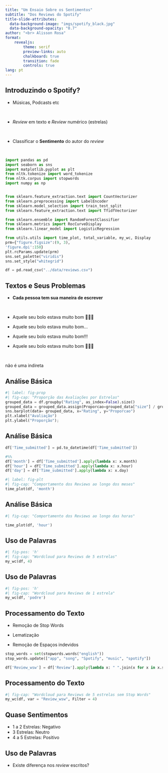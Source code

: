 ```yaml
---
title: "Um Ensaio Sobre os Sentimentos"
subtitle: "Dos Reviews do Spotify"
title-slide-attributes:
  data-background-image: "imgs/spotify_black.jpg"
  data-background-opacity: "0.7"
author: "<br> Alisson Rosa"
format: 
    revealjs:
        theme: serif
        preview-links: auto
        chalkboard: true
        transition: fade
        controls: true
lang: pt
---
```


## Introduzindo o Spotify?  {background-image="imgs/sptfy_back.jpg" background-opacity=0.1}

::: {.incremental}
- Músicas, Podcasts etc

<br />

- *Review* em texto e *Review* numérico (estrelas)

<br />

- Classificar o **Sentimento** do autor do *review*

<br />

:::


```python
import pandas as pd
import seaborn as sns
import matplotlib.pyplot as plt
from nltk.tokenize import word_tokenize
from nltk.corpus import stopwords
import numpy as np


from sklearn.feature_extraction.text import CountVectorizer
from sklearn.preprocessing import LabelEncoder
from sklearn.model_selection import train_test_split
from sklearn.feature_extraction.text import TfidfVectorizer

from sklearn.ensemble import RandomForestClassifier
from sklearn.metrics import RocCurveDisplay
from sklearn.linear_model import LogisticRegression

from utils.utils import time_plot, total_variable, my_wc, Display
prm={"figure.figsize":(9, 3),
'figure.dpi':150}
plt.rcParams.update(prm)
sns.set_palette("viridis")
sns.set_style("whitegrid")
```

```python
df = pd.read_csv("../data/reviews.csv")
```



## Textos e Seus Problemas {background-image="imgs/sptfy_back.jpg" background-opacity=0.1}

* **Cada pessoa tem sua maneira de escrever**

<br />

::: {.incremental}
- Aquele seu bolo estava muito bom 🥰🥰🥰

- Aquele seu bolo estava muito bom...

- Aquele seu bolo estava muito bom!!!

- Aquele seu bolo estava muito bom 🤮🤮🤮

<br />

:::

::: footer
não é uma indireta
:::


## Análise Básica {background-image="imgs/sptfy_back.jpg" background-opacity=0.02}

```python
#| label: fig-prop
#| fig-cap: "Proporção das Avaliações por Estrelas"
grouped_data = df.groupby("Rating", as_index=False).size()
grouped_data = grouped_data.assign(Proporcao=grouped_data["size"] / grouped_data["size"].sum())
sns.barplot(data= grouped_data, x="Rating", y="Proporcao")
plt.xlabel("Avaliação")
plt.ylabel("Proporção");


```


## Análise Básica {background-image="imgs/sptfy_back.jpg" background-opacity=0.06}

```python
df['Time_submitted'] = pd.to_datetime(df['Time_submitted'])

#%%
df['month'] = df['Time_submitted'].apply(lambda x: x.month)
df['hour'] = df['Time_submitted'].apply(lambda x: x.hour)
df['day'] = df['Time_submitted'].apply(lambda x: x.day)
```


```python
#| label: fig-plt
#| fig-cap: "Comportamento dos Reviews ao longo dos meses"
time_plot(df, 'month')
```

## Análise Básica {background-image="imgs/sptfy_back.jpg" background-opacity=0.05}


```python
#| fig-cap: "Comportamento dos Reviews ao longo das horas"

time_plot(df, 'hour')

```


## Uso de Palavras {background-image="imgs/sptfy_back.jpg" background-opacity=0.05}

```python
#| fig-pos: 'h'
#| fig-cap: "Wordcloud para Reviews de 5 estrelas"
my_wc(df, 4)
```


## Uso de Palavras {background-image="imgs/sptfy_back.jpg" background-opacity=0.06}

```python
#| fig-pos: 'h'
#| fig-cap: "Wordcloud para Reviews de 1 estrela"
my_wc(df, 'podre')
```

## Processamento do Texto {background-image="imgs/sptfy_back.jpg" background-opacity=0.1}

* Remoção de Stop Words

* Lematização

* Remoção de Espaços indevidos




```python
stop_words = set(stopwords.words("english"))
stop_words.update(["app", "song", "Spotify", "music", "spotify"])

df['Review_wsw'] = df['Review'].apply(lambda x: " ".join(x for x in x.split() if x not in stop_words))

```

## Processamento do Texto {background-image="imgs/sptfy_back.jpg" background-opacity=0.1}

```python
#| fig-cap: "Wordcloud para Reviews de 5 estrelas sem Stop Words"
my_wc(df, var = "Review_wsw", Filter = 4)
```

## Quase Sentimentos {background-image="imgs/sptfy_back.jpg" background-opacity=0.1}

* 1 a 2 Estrelas: Negativo
* 3 Estrelas: Neutro
* 4 a 5 Estrelas: Positivo

## Uso de Palavras {background-image="imgs/sptfy_back.jpg" background-opacity=0.1}

* Existe diferença nos *review* escritos?

